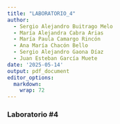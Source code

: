 ```yaml
---
title: "LABORATORIO_4"
author:
  - Sergio Alejandro Buitrago Melo
  - María Alejandra Cabra Arias
  - María Paula Camargo Rincón
  - Ana María Chacón Bello
  - Sergio Alejandro Gaona Díaz
  - Juan Esteban García Muete
date: '2025-05-14'
output: pdf_document
editor_options: 
  markdown: 
    wrap: 72
---
```


### **Laboratorio #4**

```r

```



```r

```


```r

```


```r

```


```r

```



```r

```


```r

```
